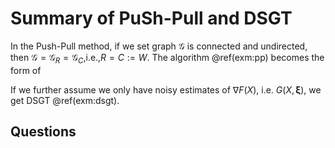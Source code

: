 # Summary of PuSh-Pull and DSGT

In the Push-Pull method, if we set graph $\mathcal{G}$ is connected and undirected, then $\mathcal{G}=\mathcal{G}_R=\mathcal{G}_C$,i.e.,$R=C:=W$. The algorithm \@ref(exm:pp) becomes the form of 
\begin{align}
X_{k+1} &= W(X_{k}-\boldsymbol\alpha Y_k),\\
Y_{k+1} &= WY_k+\nabla F(X_{k+1})-\nabla F(X_k)
(\#eq:pp)
\end{align}

If we further assume we only have noisy estimates of $\nabla F(X)$, i.e. $G(X,\boldsymbol\xi)$, we get DSGT \@ref(exm:dsgt).

## Questions


